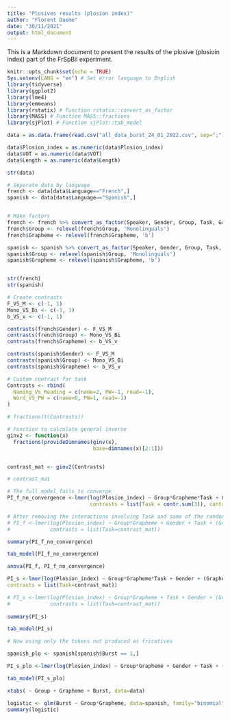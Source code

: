 ```yaml
---
title: "Plosives results (plosion index)"
author: "Florent Dueme"
date: "30/11/2021"
output: html_document
---
```


This is a Markdown document to present the results of the plosive (plosioin index) part of the FrSpBil experiment.


```r
knitr::opts_chunk$set(echo = TRUE)
Sys.setenv(LANG = "en") # Set error language to English
library(tidyverse)
library(ggplot2)
library(lme4)
library(emmeans)
library(rstatix) # Function rstatix::convert_as_factor
library(MASS) # Function MASS::fractions
library(sjPlot) # Function sjPlot::tab_model
```


```r
data = as.data.frame(read.csv("all_data_burst_24_01_2022.csv", sep=";"),header=T,sep=";",dec=".")

data$Plosion_index = as.numeric(data$Plosion_index)
data$VOT = as.numeric(data$VOT)
data$Length = as.numeric(data$Length)

str(data)
```



```r

# Separate data by language
french <- data[data$Language=="French",]
spanish <- data[data$Language=="Spanish",]


# Make factors
french <- french %>% convert_as_factor(Speaker, Gender, Group, Task, Grapheme, Word)
french$Group <- relevel(french$Group, 'Monolinguals')
french$Grapheme <- relevel(french$Grapheme, 'b')

spanish <- spanish %>% convert_as_factor(Speaker, Gender, Group, Task, Grapheme, Word)
spanish$Group <- relevel(spanish$Group, 'Monolinguals')
spanish$Grapheme <- relevel(spanish$Grapheme, 'b')


str(french)
str(spanish)
```

```r

# Create contrasts
F_VS_M <- c(-1, 1)
Mono_VS_Bi <- c(-1, 1)
b_VS_v <- c(-1, 1)

contrasts(french$Gender) <- F_VS_M
contrasts(french$Group) <- Mono_VS_Bi
contrasts(french$Grapheme) <- b_VS_v

contrasts(spanish$Gender) <- F_VS_M
contrasts(spanish$Group) <- Mono_VS_Bi
contrasts(spanish$Grapheme) <- b_VS_v

# Custom contrast for task
Contrasts <- rbind(
  Naming_Vs_Reading = c(name=2, PW=-1, read=-1),
  Word_VS_PW = c(name=0, PW=1, read=-1)
) 

# fractions(t(Contrasts))

# Function to calculate general inverse
ginv2 <- function(x)
  fractions(provideDimnames(ginv(x),
                            base=dimnames(x)[2:1]))


contrast_mat <- ginv2(Contrasts)

# contrast_mat

```



```r

# The full model fails to converge
PI_f_no_convergence <-lmer(log(Plosion_index) ~ Group*Grapheme*Task + Gender + (Grapheme|Speaker) + (Group|Word), data = french, 
                           contrasts = list(Task = contr.sum(3)), control=lmerControl(optCtrl=list(maxfun=50000), optimizer="bobyqa"))

# After removing the interactions involving Task and some of the random slopes, the model does converge
# PI_f <-lmer(log(Plosion_index) ~ Group*Grapheme + Gender + Task + (Grapheme|Speaker) + (1|Word), data = french,
#             contrasts = list(Task=contrast_mat))

summary(PI_f_no_convergence)

tab_model(PI_f_no_convergence)
```


```r
anova(PI_f, PI_f_no_convergence)
```



```r

PI_s <-lmer(log(Plosion_index) ~ Group*Grapheme*Task + Gender + (Grapheme|Speaker) + (1|Word), data = spanish,
contrasts = list(Task=contrast_mat))

# PI_s <-lmer(log(Plosion_index) ~ Group*Grapheme + Task + Gender + (Grapheme|Speaker) + (Group|Word), data = spanish,
#             contrasts = list(Task=contrast_mat))
           
summary(PI_s)

tab_model(PI_s)

```


```r

# Now using only the tokens not produced as fricatives

spanish_plo <- spanish[spanish$Burst == 1,]

PI_s_plo <-lmer(log(Plosion_index) ~ Group*Grapheme + Gender + Task + (Grapheme|Speaker) + (Group|Word), data = spanish_plo)

tab_model(PI_s_plo)

```


```r

xtabs( ~ Group + Grapheme + Burst, data=data)

logistic <- glm(Burst ~ Group*Grapheme, data=spanish, family="binomial")
summary(logistic)

```




